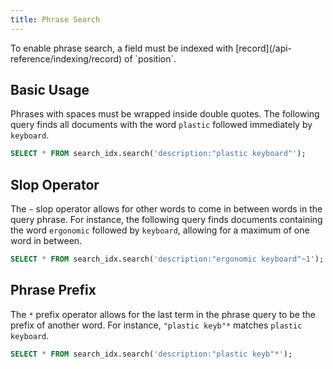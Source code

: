 ```yaml
---
title: Phrase Search
---
```


<Note>
  To enable phrase search, a field must be indexed with
  [record](/api-reference/indexing/record) of `position`.
</Note>

## Basic Usage

Phrases with spaces must be wrapped inside double quotes. The following query finds all documents with the word `plastic` followed immediately by `keyboard`.

```sql
SELECT * FROM search_idx.search('description:"plastic keyboard"');
```

## Slop Operator

The `~` slop operator allows for other words to come in between words in the query phrase. For instance, the following query finds documents containing
the word `ergonomic` followed by `keyboard`, allowing for a maximum of one word in between.

```sql
SELECT * FROM search_idx.search('description:"ergonomic keyboard"~1');
```

## Phrase Prefix

The `*` prefix operator allows for the last term in the phrase query to be the prefix of another word. For instance,
`"plastic keyb"*` matches `plastic keyboard`.

```sql
SELECT * FROM search_idx.search('description:"plastic keyb"*');
```
